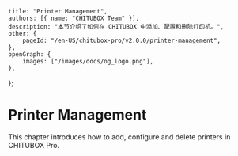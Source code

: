 
	title: "Printer Management",
	authors: [{ name: "CHITUBOX Team" }],
	description: "本节介绍了如何在 CHITUBOX 中添加、配置和删除打印机。",
	other: {
		pageId: "/en-US/chitubox-pro/v2.0.0/printer-management",
	},
	openGraph: {
		images: ["/images/docs/og_logo.png"],
	},
};

# Printer Management

This chapter introduces how to add, configure and delete printers in CHITUBOX Pro.
